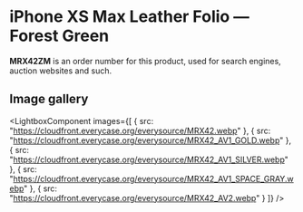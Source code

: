 
# iPhone XS Max Leather Folio — Forest Green

<Callout type='info' emoji='👉🏻'>**MRX42ZM** is an order number for this product, used for search engines, auction websites and such.</Callout>

## Image gallery

<LightboxComponent
    images={[
      {
        src: "https://cloudfront.everycase.org/everysource/MRX42.webp"
      },
      {
        src: "https://cloudfront.everycase.org/everysource/MRX42_AV1_GOLD.webp"
      },
      {
        src: "https://cloudfront.everycase.org/everysource/MRX42_AV1_SILVER.webp"
      },
      {
        src: "https://cloudfront.everycase.org/everysource/MRX42_AV1_SPACE_GRAY.webp"
      },
      {
        src: "https://cloudfront.everycase.org/everysource/MRX42_AV2.webp"
      }
    ]}
  />
